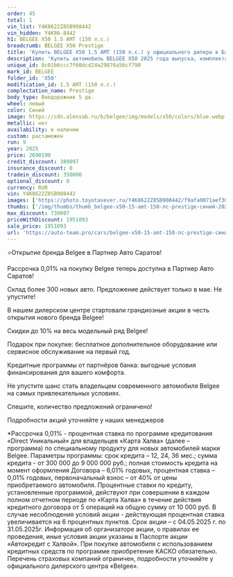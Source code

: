 ```yaml
---
order: 45
total: 1
vin_list: Y4K8622Z8SB908442
vin_hidden: Y4K86-8442
h1: BELGEE X50 1.5 AMT (150 л.с.)
breadcrumb: BELGEE X50 Prestige
title: 'Купить BELGEE X50 1.5 AMT (150 л.с.) у официального дилера в Балаково'
description: 'Купить автомобиль BELGEE X50 2025 года выпуска, комплектация Prestige, цвет - Синий, двигатель - 1.5 AMT (150 л.с.) у официального дилера в г. Балаково. Стоимость данного автомобиля BELGEE X50 – 1951093'
unique_id: 8c01b6ccc7f60dcd24a29876a56cf790
mark_id: BELGEE
folder_id: 'X50'
modification_id: 1.5 AMT (150 л.с.)
complectation_name: Prestige
body_type: Внедорожник 5 дв.
wheel: левый
color: Синий
image: https://cdn.alexsab.ru/b/belgee/img/models/x50/colors/blue.webp
metallic: нет
availability: в наличии
custom: растаможен
run: 9
year: 2025
price: 2690190
credit_discount: 389097
insurance_discount: 0
tradein_discount: 350000
optional_discount: 0
currency: RUR
vin: Y4K8622Z8SB908442
images: ['https://photo.toyotasever.ru/Y4K8622Z8SB908442/f9afa0071aef30024d95587351d83bdc.jpg', 'https://photo.toyotasever.ru/Y4K8622Z8SB908442/6476d7fbeb8775cb840564af5d0ea8c3.jpg', 'https://photo.toyotasever.ru/Y4K8622Z8SB908442/8acdb2288684e06a5414589c58ddbf34.jpg', 'https://photo.toyotasever.ru/Y4K8622Z8SB908442/55228811a3a72dd2b5ff0668d2d8004b.jpg', 'https://photo.toyotasever.ru/Y4K8622Z8SB908442/bf0096264a461a5b5be4d115e0658f43.jpg', 'https://photo.toyotasever.ru/Y4K8622Z8SB908442/253a09742819e958865bcaf16cd7a14e.jpg', 'https://photo.toyotasever.ru/Y4K8622Z8SB908442/d9d0ece20c537133715f42315b38fbb8.jpg', 'https://photo.toyotasever.ru/Y4K8622Z8SB908442/645ec44027c92947b9a03d80932284cf.jpg', 'https://photo.toyotasever.ru/Y4K8622Z8SB908442/6ee3d8554e735081e36192719eb8ca8e.jpg', 'https://photo.toyotasever.ru/Y4K8622Z8SB908442/88585664e2d64d72c165a43f9dd883dc.jpg', 'https://photo.toyotasever.ru/Y4K8622Z8SB908442/71ef8624fdf799cdeafd26f75c58f94a.jpg', 'https://photo.toyotasever.ru/Y4K8622Z8SB908442/5a27ded7953f7b26a0fff5dfc7e8bca2.jpg', 'https://photo.toyotasever.ru/Y4K8622Z8SB908442/ee5fde9909e55c94ba1484fe62adafcc.jpg']
thumbs: ['/img/thumbs/thumb_belgee-x50-15-amt-150-лс-prestige-синий-2025_83bdc_0.webp', '/img/thumbs/thumb_belgee-x50-15-amt-150-лс-prestige-синий-2025_ea8c3_1.webp', '/img/thumbs/thumb_belgee-x50-15-amt-150-лс-prestige-синий-2025_dbf34_2.webp', '/img/thumbs/thumb_belgee-x50-15-amt-150-лс-prestige-синий-2025_8004b_3.webp', '/img/thumbs/thumb_belgee-x50-15-amt-150-лс-prestige-синий-2025_58f43_4.webp']
max_discount: 739097
priceWithDiscount: 1951093
sale_price: 1951093
url: 'https://auto-team.pro/cars/belgee-x50-15-amt-150-лс-prestige-синий-2025/'
---
```

<p>
 ⭐Открытие бренда Belgee в Партнер Авто Саратов!
</p>
<p>
</p>
<p>
 Рассрочка 0,01% на покупку Belgee теперь доступна в Партнер Авто Саратов!
</p>
<p>
 Склад более 300 новых авто. Предложение действует только в мае. He упустите!
</p>
<p>
</p>
<p>
 В нашем дилерском центре стартовали грандиозные акции в честь открытия нового бренда Belgee!
</p>
<p>
</p>
<p>
 Скидки дo 10% нa весь модельный ряд Belgee!
</p>
<p>
 Подарок при покупке: бесплатное дополнительное оборудование или сервисное обслуживание на первый год.
</p>
<p>
 Кредитные программы от партнёров банка: выгодные условия финансирования для вашего комфорта.
</p>
<p>
</p>
<p>
 Не упустите шанс стать владельцем современного автомобиля Belgee на самых привлекательных условиях.
</p>
<p>
 Спешите, количество предложений ограничено!
</p>
<p>
</p>
<p>
 Подробности акций уточняйте у наших менеджеров
</p>
<p>
</p>
<p>
 *Рассрочка 0,01% - процентная ставка по программе кредитования «Dirесt Уникальный» для владельцев «Карта Халва» (далее – программа) по специальному продукту для новых автомобилей марки Belgee. Параметры программы: срок кредита – 12, 24, 36 мес.; сумма кредита - от 300 000 до 9 000 000 руб.; полная стоимость кредита на момент оформления Договора – 6,01% годовых, процентная ставка – 0,01% годовых, первоначальный взнос – от 40% от цены приобретаемого автомобиля. Процентные ставки по кредиту, установленные программой, действуют при совершении в каждом полном отчетном периоде по «Карта Халва» в течение действия кредитного договора от 5 операций на общую сумму от 10 000 руб. В случае несоблюдения условий акции - действующая процентная ставка увеличивается на 6 процентных пунктов. Срок акции – с 04.05.2025 г. по 31.05.2025г. Информация об организаторе акции, о правилах ее проведения, иные условия акции указаны в Паспорте акции «Автокредит с Халвой». При покупке автомобиля с использованием кредитных средств по программе приобретение КАСКО обязательно. Перечень страховых компаний ограничен, подробности уточняйте у официального дилерского центра «Belgee».
</p>
